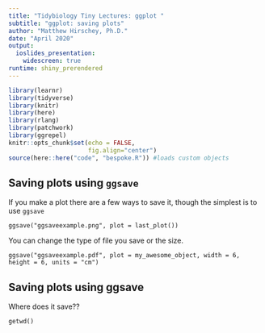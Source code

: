 ```yaml
---
title: "Tidybiology Tiny Lectures: ggplot "
subtitle: "ggplot: saving plots"
author: "Matthew Hirschey, Ph.D."
date: "April 2020"
output: 
  ioslides_presentation:
    widescreen: true
runtime: shiny_prerendered
---
```


```r
library(learnr)
library(tidyverse)
library(knitr)
library(here)
library(rlang)
library(patchwork)
library(ggrepel)
knitr::opts_chunk$set(echo = FALSE, 
                      fig.align="center")
source(here::here("code", "bespoke.R")) #loads custom objects
```



## Saving plots using `ggsave` {.build}

If you make a plot there are a few ways to save it, though the simplest is to use `ggsave`  

`ggsave("ggsaveexample.png", plot = last_plot())`  

You can change the type of file you save or the size.  
  
`ggsave("ggsaveexample.pdf", plot = my_awesome_object, width = 6, height = 6, units = "cm")`  

## Saving plots using ggsave
Where does it save??  
  
`getwd()`
